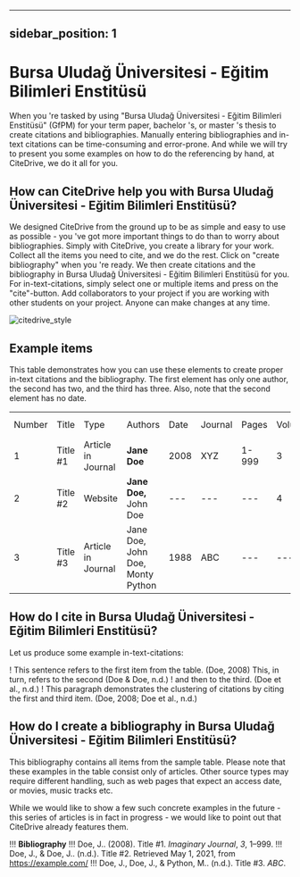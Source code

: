
---
sidebar_position: 1
---

# Bursa Uludağ Üniversitesi - Eğitim Bilimleri Enstitüsü

When you 're tasked by using "Bursa Uludağ Üniversitesi - Eğitim Bilimleri Enstitüsü" (GfPM) for your term paper, bachelor 's, or master 's thesis to create citations and bibliographies.
Manually entering bibliographies and in-text citations can be time-consuming and error-prone. And while we will try to present you some examples on how to do the referencing by hand, at CiteDrive, we do it all for you.

<!---
## About  Bursa Uludağ Üniversitesi - Eğitim Bilimleri Enstitüsü

* Title: Bursa Uludağ Üniversitesi - Eğitim Bilimleri Enstitüsü
* Short Title (Id): GfPM)
* Authors: Bursa Uludağ Üniversitesi - Eğitim Bilimleri Enstitüsü
* Download: Bursa Uludağ Üniversitesi - Eğitim Bilimleri Enstitüsü
 --->

## How can CiteDrive help you with Bursa Uludağ Üniversitesi - Eğitim Bilimleri Enstitüsü?

We designed CiteDrive from the ground up to be as simple and easy to use as possible - you 've got more important things to do than to worry about bibliographies. Simply with CiteDrive, you create a library for your work. Collect all the items you need to cite, and we do the rest. Click on "create bibliography" when you 're ready. We then create citations and the bibliography in Bursa Uludağ Üniversitesi - Eğitim Bilimleri Enstitüsü for you. For in-text-citations, simply select one or multiple items and press on the "cite"-button. Add collaborators to your project if you are working with other students on your project. Anyone can make changes at any time.


![citedrive_style](images/bursa-uludag-universitesi--egitim-bilimleri-enstitusu.svg "Choose Bursa Uludağ Üniversitesi - Eğitim Bilimleri Enstitüsü in the CiteDrive App")


## Example items

This table demonstrates how you can use these elements to create proper in-text citations and the bibliography. The first element has only one author, the second has two, and the third has three. Also, note that the second element has no date.


<table>
  <tr>
   <td>Number
   </td>
   <td>Title
   </td>
   <td>Type
   </td>
   <td>Authors
   </td>
   <td>Date
   </td>
   <td>Journal
   </td>
   <td>Pages
   </td>
   <td>Volume
   </td>
   <td>Issue
   </td>
   <td>Access Date
   </td>
  </tr>
  <tr>
   <td>1
   </td>
   <td>Title #1
   </td>
   <td>Article in Journal
   </td>
   <td><strong>Jane Doe</strong>
   </td>
   <td>2008
   </td>
   <td>XYZ
   </td>
   <td>1-999
   </td>
   <td>3
   </td>
   <td>2
   </td>
   <td>--
   </td>
  </tr>
  <tr>
   <td>
2
   </td>
   <td>Title #2
   </td>
   <td>Website
   </td>
   <td><strong>Jane Doe, </strong>John Doe
   </td>
   <td>---
   </td>
   <td>---
   </td>
   <td>---
   </td>
   <td>4
   </td>
   <td>---
   </td>
   <td>2020-05-01
   </td>
  </tr>
  <tr>
   <td>3
   </td>
   <td>Title #3
   </td>
   <td>Article in Journal
   </td>
   <td>Jane Doe, John Doe, Monty Python
   </td>
   <td>1988
   </td>
   <td>ABC
   </td>
   <td>---
   </td>
   <td>---
   </td>
   <td>16
   </td>
   <td>---
   </td>
  </tr>
</table>



## How do I cite in  Bursa Uludağ Üniversitesi - Eğitim Bilimleri Enstitüsü?

Let us produce some example in-text-citations:

! This sentence refers to the first item from the table. (Doe, 2008) This, in turn, refers to the second (Doe &amp; Doe, n.d.)
! and then to the third.  (Doe et al., n.d.)
! This paragraph demonstrates the clustering of citations by citing the first and third item. (Doe, 2008; Doe et al., n.d.)



## How do I create a bibliography in Bursa Uludağ Üniversitesi - Eğitim Bilimleri Enstitüsü?

This bibliography contains all items from the sample table. Please note that these examples in the table consist only of articles. Other source types may require different handling, such as web pages that expect an access date, or movies, music tracks etc.

While we would like to show a few such concrete examples in the future - this series of articles is in fact in progress - we would like to point out that CiteDrive already features them.


!!! **Bibliography**
!!! Doe, J..  (2008). Title #1. <i>Imaginary Journal</i>, <i>3</i>, 1–999.
!!! Doe, J., &amp; Doe, J..  (n.d.). Title #2. Retrieved  May 1, 2021,  from https://example.com/
!!! Doe, J., Doe, J., &amp; Python, M..  (n.d.). Title #3. <i>ABC</i>.


```
        